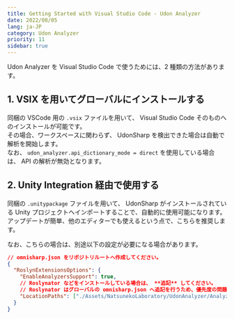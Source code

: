 ```yaml
---
title: Getting Started with Visual Studio Code - Udon Analyzer
date: 2022/08/05
lang: ja-JP
category: Udon Analyzer
priority: 11
sidebar: true
---
```


Udon Analyzer を Visual Studio Code で使うためには、2 種類の方法があります。

## 1. VSIX を用いてグローバルにインストールする

同梱の VSCode 用の `.vsix` ファイルを用いて、 Visual Studio Code そのものへのインストールが可能です。  
その場合、ワークスペースに関わらず、 UdonSharp を検出できた場合は自動で解析を開始します。  
なお、 `udon_analyzer.api_dictionary_mode = direct` を使用している場合は、 API の解析が無効となります。

## 2. Unity Integration 経由で使用する

同梱の `.unitypackage` ファイルを用いて、 UdonSharp がインストールされている Unity プロジェクトへインポートすることで、自動的に使用可能になります。
アップデートが簡単、他のエディターでも使えるという点で、こちらを推奨します。

なお、こちらの場合は、別途以下の設定が必要になる場合があります。

```json
// omnisharp.json をリポジトリルートへ作成してください。
{
  "RoslynExtensionsOptions": {
    "EnableAnalyzersSupport": true,
    // Roslynator などをインストールしている場合は、 **追記** してください。
    // Roslynator はグローバルの omnisharp.json へ追記を行うため、優先度の問題で打ち消されます。
    "LocationPaths": ["./Assets/NatsunekoLaboratory/UdonAnalyzer/Analyzers"]
  }
}
```
